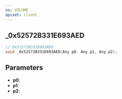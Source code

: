 ```yaml
---
ns: VOLUME
apiset: client
---
```

## _0x52572B331E693AED

```c
// 0x52572B331E693AED
void _0x52572B331E693AED(Any p0, Any p1, Any p2);
```


## Parameters
* **p0**:
* **p1**:
* **p2**: